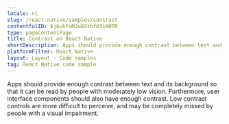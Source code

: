 ```yaml
---
locale: nl
slug: /react-native/samples/contrast
contentfulID: 6jGuhFoMJuEGthf03iN0TR
type: pageContentPage
title: Contrast on React Native
shortDescription: Apps should provide enough contrast between text and its background so that it can be read by people with moderately low vision.
platformFilter: React Native
layout: Layout - Code samples
tag: React Native code sample
---
```


Apps should provide enough contrast between text and its background so that it can be read by people with moderately low vision. Furthermore, user interface components should also have enough contrast. Low contrast controls are more difficult to perceive, and may be completely missed by people with a visual impairment.

<CodeSample id="screen-contrast" locale="nl" platform="react native"/>